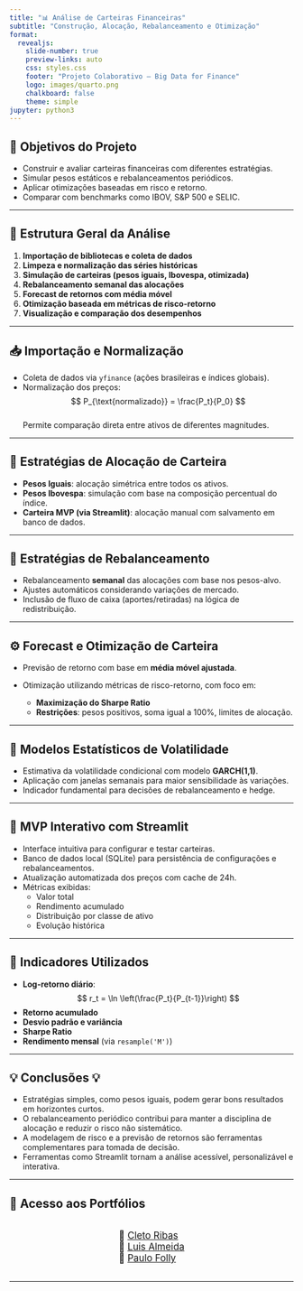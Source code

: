 ```yaml
---
title: "📊 Análise de Carteiras Financeiras"
subtitle: "Construção, Alocação, Rebalanceamento e Otimização"
format:
  revealjs:
    slide-number: true
    preview-links: auto
    css: styles.css
    footer: "Projeto Colaborativo — Big Data for Finance"
    logo: images/quarto.png
    chalkboard: false
    theme: simple
jupyter: python3
---
```


## 🎯 Objetivos do Projeto

- Construir e avaliar carteiras financeiras com diferentes estratégias.
- Simular pesos estáticos e rebalanceamentos periódicos.
- Aplicar otimizações baseadas em risco e retorno.
- Comparar com benchmarks como IBOV, S&P 500 e SELIC.

---

## 🧱 Estrutura Geral da Análise

1. **Importação de bibliotecas e coleta de dados**
2. **Limpeza e normalização das séries históricas**
3. **Simulação de carteiras (pesos iguais, Ibovespa, otimizada)**
4. **Rebalanceamento semanal das alocações**
5. **Forecast de retornos com média móvel**
6. **Otimização baseada em métricas de risco-retorno**
7. **Visualização e comparação dos desempenhos**

---

## 📥 Importação e Normalização

- Coleta de dados via `yfinance` (ações brasileiras e índices globais).
- Normalização dos preços:  
  $$ P_{\text{normalizado}} = \frac{P_t}{P_0} $$  
  Permite comparação direta entre ativos de diferentes magnitudes.

---

## 💼 Estratégias de Alocação de Carteira

- **Pesos Iguais**: alocação simétrica entre todos os ativos.
- **Pesos Ibovespa**: simulação com base na composição percentual do índice.
- **Carteira MVP (via Streamlit)**: alocação manual com salvamento em banco de dados.

---

## 🔁 Estratégias de Rebalanceamento

- Rebalanceamento **semanal** das alocações com base nos pesos-alvo.
- Ajustes automáticos considerando variações de mercado.
- Inclusão de fluxo de caixa (aportes/retiradas) na lógica de redistribuição.

---

## ⚙️ Forecast e Otimização de Carteira

- Previsão de retorno com base em **média móvel ajustada**.
- Otimização utilizando métricas de risco-retorno, com foco em:

  - **Maximização do Sharpe Ratio**  
  - **Restrições**: pesos positivos, soma igual a 100%, limites de alocação.

---

## 🧮 Modelos Estatísticos de Volatilidade

- Estimativa da volatilidade condicional com modelo **GARCH(1,1)**.
- Aplicação com janelas semanais para maior sensibilidade às variações.
- Indicador fundamental para decisões de rebalanceamento e hedge.

---

## 🧠 MVP Interativo com Streamlit

- Interface intuitiva para configurar e testar carteiras.
- Banco de dados local (SQLite) para persistência de configurações e rebalanceamentos.
- Atualização automatizada dos preços com cache de 24h.
- Métricas exibidas:
  - Valor total
  - Rendimento acumulado
  - Distribuição por classe de ativo
  - Evolução histórica

---

## 🔎 Indicadores Utilizados

- **Log-retorno diário**:  
  $$ r_t = \ln \left(\frac{P_t}{P_{t-1}}\right) $$
- **Retorno acumulado**
- **Desvio padrão e variância**
- **Sharpe Ratio**
- **Rendimento mensal** (via `resample('M')`)

---

## 💡 Conclusões 💡

- Estratégias simples, como pesos iguais, podem gerar bons resultados em horizontes curtos.
- O rebalanceamento periódico contribui para manter a disciplina de alocação e reduzir o risco não sistemático.
- A modelagem de risco e a previsão de retornos são ferramentas complementares para tomada de decisão.
- Ferramentas como Streamlit tornam a análise acessível, personalizável e interativa.

---

## 🔗 Acesso aos Portfólios

<div style="display: flex; flex-direction: column; justify-content: center; align-items: center; font-size: 1.2em;">
🔗 [Cleto Ribas](https://cletoribas.github.io/portfolio/)  
🔗 [Luis Almeida](https://github.com/luisgralmeida2001)  
🔗 [Paulo Folly](https://paulofolly.github.io/portfolio/)
</div>

---
